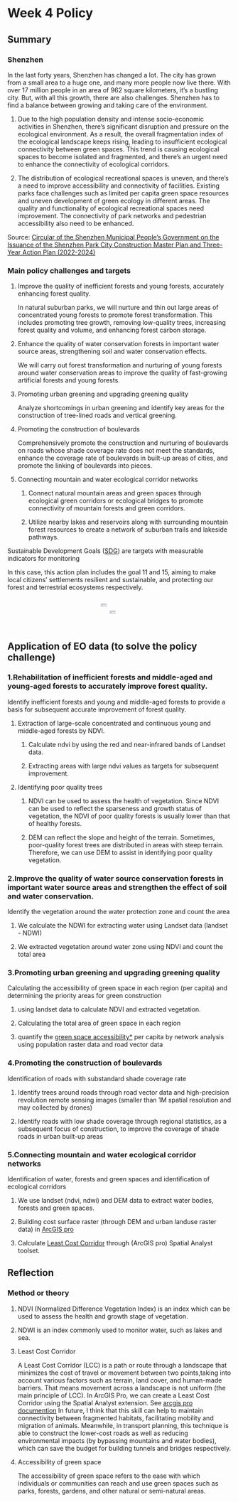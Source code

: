 # Week 4 Policy

## Summary

### Shenzhen

In the last forty years, Shenzhen has changed a lot. The city has grown from a small area to a huge one, and many more people now live there. With over 17 million people in an area of 962 square kilometers, it's a bustling city. But, with all this growth, there are also challenges. Shenzhen has to find a balance between growing and taking care of the environment.

1.  Due to the high population density and intense socio-economic activities in Shenzhen, there's significant disruption and pressure on the ecological environment. As a result, the overall fragmentation index of the ecological landscape keeps rising, leading to insufficient ecological connectivity between green spaces. This trend is causing ecological spaces to become isolated and fragmented, and there's an urgent need to enhance the connectivity of ecological corridors.

2.  The distribution of ecological recreational spaces is uneven, and there's a need to improve accessibility and connectivity of facilities. Existing parks face challenges such as limited per capita green space resources and uneven development of green ecology in different areas. The quality and functionality of ecological recreational spaces need improvement. The connectivity of park networks and pedestrian accessibility also need to be enhanced.

Source: [Circular of the Shenzhen Municipal People's Government on the Issuance of the Shenzhen Park City Construction Master Plan and Three-Year Action Plan (2022-2024)](https://www.sz.gov.cn/zfgb/2023/gb1272/content/post_10389162.html)

### Main policy challenges and targets

1.  Improve the quality of inefficient forests and young forests, accurately enhancing forest quality.

    In natural suburban parks, we will nurture and thin out large areas of concentrated young forests to promote forest transformation. This includes promoting tree growth, removing low-quality trees, increasing forest quality and volume, and enhancing forest carbon storage.

2.  Enhance the quality of water conservation forests in important water source areas, strengthening soil and water conservation effects.

    We will carry out forest transformation and nurturing of young forests around water conservation areas to improve the quality of fast-growing artificial forests and young forests.

3.  Promoting urban greening and upgrading greening quality

    Analyze shortcomings in urban greening and identify key areas for the construction of tree-lined roads and vertical greening.

4.  Promoting the construction of boulevards

    Comprehensively promote the construction and nurturing of boulevards on roads whose shade coverage rate does not meet the standards, enhance the coverage rate of boulevards in built-up areas of cities, and promote the linking of boulevards into pieces.

5.  Connecting mountain and water ecological corridor networks

    1.  Connect natural mountain areas and green spaces through ecological green corridors or ecological bridges to promote connectivity of mountain forests and green corridors.

    2.  Utilize nearby lakes and reservoirs along with surrounding mountain forest resources to create a network of suburban trails and lakeside pathways.

Sustainable Development Goals ([SDG](https://sdgs.un.org/goals)) are targets with measurable indicators for monitoring

In this case, this action plan includes the goal 11 and 15, aiming to make local citizens' settlements resilient and sustainable, and protecting our forest and terrestrial ecosystems respectively.

::: {style="display: flex; justify-content: center;"}
<img src="img/week4/goals11.png" style="margin-right: 20px;" width="40%"/> <img src="img/week4/goals15.png" style="width: 40%; margin-left: 20px;"/>
:::

## Application of EO data (to solve the policy challenge)

### 1.Rehabilitation of inefficient forests and middle-aged and young-aged forests to accurately improve forest quality.

Identify inefficient forests and young and middle-aged forests to provide a basis for subsequent accurate improvement of forest quality.

1.  Extraction of large-scale concentrated and continuous young and middle-aged forests by NDVI.

    1.  Calculate ndvi by using the red and near-infrared bands of Landset data.

    2.  Extracting areas with large ndvi values as targets for subsequent improvement.

2.  Identifying poor quality trees

    1.  NDVI can be used to assess the health of vegetation. Since NDVI can be used to reflect the sparseness and growth status of vegetation, the NDVI of poor quality forests is usually lower than that of healthy forests.

    2.  DEM can reflect the slope and height of the terrain. Sometimes, poor-quality forest trees are distributed in areas with steep terrain. Therefore, we can use DEM to assist in identifying poor quality vegetation.

### 2.Improve the quality of water source conservation forests in important water source areas and strengthen the effect of soil and water conservation.

Identify the vegetation around the water protection zone and count the area

1.  We calculate the NDWI for extracting water using Landset data (landset - NDWI)

2.  We extracted vegetation around water zone using NDVI and count the total area

### 3.Promoting urban greening and upgrading greening quality

Calculating the accessibility of green space in each region (per capita) and determining the priority areas for green construction

1.  using landset data to calculate NDVI and extracted vegetation.

2.  Calculating the total area of green space in each region

3.  quantify the [green space accessibility\*]{.underline} per capita by network analysis using population raster data and road vector data

### 4.Promoting the construction of boulevards

Identification of roads with substandard shade coverage rate

1.  Identify trees around roads through road vector data and high-precision revolution remote sensing images (smaller than 1M spatial resolution and may collected by drones)

2.  Identify roads with low shade coverage through regional statistics, as a subsequent focus of construction, to improve the coverage of shade roads in urban built-up areas

### 5.Connecting mountain and water ecological corridor networks

Identification of water, forests and green spaces and identification of ecological corridors

1.  We use landset (ndvi, ndwi) and DEM data to extract water bodies, forests and green spaces.

2.  Building cost surface raster (through DEM and urban landuse raster data) in [ArcGIS pro](https://www.esri.com/en-us/arcgis/products/arcgis-pro/overview)

3.  Calculate [Least Cost Corridor](https://pro.arcgis.com/en/pro-app/latest/tool-reference/spatial-analyst/least-cost-corridor.htm) through (ArcGIS pro) Spatial Analyst toolset.

## Reflection

### Method or theory

1.  NDVI (Normalized Difference Vegetation Index) is an index which can be used to assess the health and growth stage of vegetation.

2.  NDWI is an index commonly used to monitor water, such as lakes and sea.

3.  Least Cost Corridor

    A Least Cost Corridor (LCC) is a path or route through a landscape that minimizes the cost of travel or movement between two points,taking into account various factors such as terrain, land cover, and human-made barriers. That means movement across a landscape is not uniform (the main principle of LCC). In ArcGIS Pro, we can create a Least Cost Corridor using the Spatial Analyst extension. See [arcgis pro documention](https://pro.arcgis.com/en/pro-app/latest/tool-reference/spatial-analyst/least-cost-corridor.htm) In future, I think that this skill can help to maintain connectivity between fragmented habitats, facilitating mobility and migration of animals. Meanwhile, in transport planning, this technique is able to construct the lower-cost roads as well as reducing environmental impacts (by bypassing mountains and water bodies), which can save the budget for building tunnels and bridges respectively.

4.  Accessibility of green space

    The accessibility of green space refers to the ease with which individuals or communities can reach and use green spaces such as parks, forests, gardens, and other natural or semi-natural areas.
